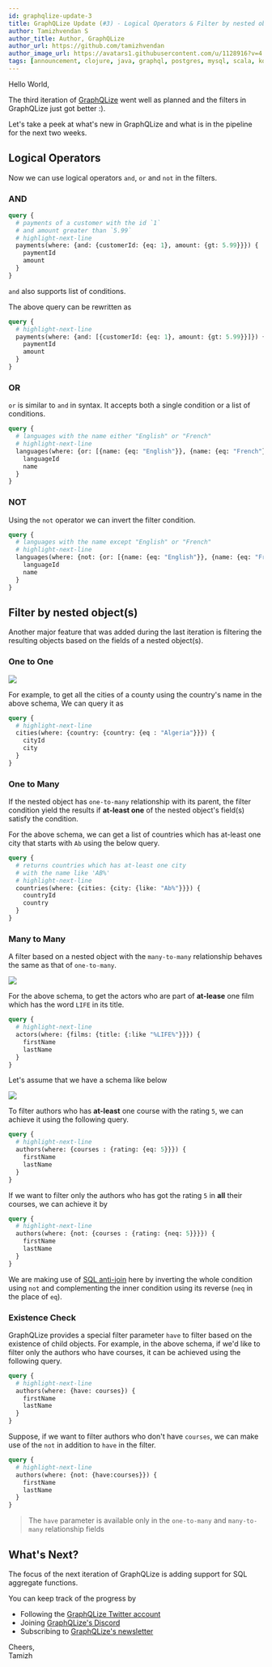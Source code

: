```yaml
---
id: graphqlize-update-3
title: GraphQLize Update (#3) - Logical Operators & Filter by nested objects.
author: Tamizhvendan S
author_title: Author, GraphQLize
author_url: https://github.com/tamizhvendan
author_image_url: https://avatars1.githubusercontent.com/u/1128916?v=4
tags: [announcement, clojure, java, graphql, postgres, mysql, scala, kotlin]
---
```


Hello World, 

The third iteration of [GraphQLize](https://www.graphqlize.org) went well as planned and the filters in GraphQLize just got better :). 

Let's take a peek at what's new in GraphQLize and what is in the pipeline for the next two weeks.

<!--truncate-->

## Logical Operators

Now we can use logical operators `and`, `or` and `not` in the filters.

### AND

```graphql
query {
  # payments of a customer with the id `1` 
  # and amount greater than `5.99`
  # highlight-next-line
  payments(where: {and: {customerId: {eq: 1}, amount: {gt: 5.99}}}) {
    paymentId
    amount
  }
}
```

`and` also supports list of conditions. 

The above query can be rewritten as

```graphql
query {
  # highlight-next-line 
  payments(where: {and: [{customerId: {eq: 1}, amount: {gt: 5.99}}]}) {
    paymentId
    amount
  }
}
```

### OR

`or` is similar to `and` in syntax. It accepts both a single condition or a list of conditions. 

```graphql
query {
  # languages with the name either "English" or "French"
  # highlight-next-line
  languages(where: {or: [{name: {eq: "English"}}, {name: {eq: "French"}}]}) {
    languageId
    name
  }
}
```

### NOT

Using the `not` operator we can invert the filter condition. 

```graphql
query {
  # languages with the name except "English" or "French"
  # highlight-next-line
  languages(where: {not: {or: [{name: {eq: "English"}}, {name: {eq: "French"}}]}}) {
    languageId
    name
  }
}
```

## Filter by nested object(s)

Another major feature that was added during the last iteration is filtering the resulting objects based on the fields of a nested object(s).

### One to One

![](/img/address_city_country_er_diagram.png)

For example, to get all the cities of a county using the country's name in the above schema, We can query it as 

```graphql
query {
  # highlight-next-line
  cities(where: {country: {country: {eq : "Algeria"}}}) {
    cityId
    city
  }
}
```

### One to Many

If the nested object has `one-to-many` relationship with its parent, the filter condition yield the results if **at-least one** of the nested object's field(s) satisfy the condition.

For the above schema, we can get a list of countries which has at-least one city that starts with `Ab` using the below query.

```graphql
query {
  # returns countries which has at-least one city 
  # with the name like 'AB%'
  # highlight-next-line
  countries(where: {cities: {city: {like: "Ab%"}}}) {
    countryId
    country
  }
}
```

### Many to Many

A filter based on a nested object with the `many-to-many` relationship behaves the same as that of `one-to-many`.

![](/img/film_actor_er_diagram.png)

For the above schema, to get the actors who are part of **at-lease** one film which has the word `LIFE` in its title.

```graphql
query {
  # highlight-next-line
  actors(where: {films: {title: {:like "%LIFE%"}}}) {
    firstName
    lastName
  }
}
```

Let's assume that we have a schema like below 

![](/img/author_course_er_diagram.png)

To filter authors who has **at-least** one course with the rating `5`, we can achieve it using the following query.

```graphql
query {
  # highlight-next-line
  authors(where: {courses : {rating: {eq: 5}}}) {
    firstName
    lastName
  }
}
```

If we want to filter only the authors who has got the rating `5` in **all** their courses, we can achieve it by

```graphql
query {
  # highlight-next-line
  authors(where: {not: {courses : {rating: {neq: 5}}}}) {
    firstName
    lastName
  }
}
```

We are making use of [SQL anti-join](https://gerardnico.com/data/type/relation/sql/anti_join) here by inverting the whole condition using `not` and complementing the inner condition using its reverse (`neq` in the place of `eq`).

### Existence Check

GraphQLize provides a special filter parameter `have` to filter based on the existence of child objects. For example, in the above schema, if we'd like to filter only the authors who have courses, it can be achieved using the following query.

```graphql
query {
  # highlight-next-line
  authors(where: {have: courses}) {
    firstName
    lastName
  }
}
```

Suppose, if we want to filter authors who don't have `courses`, we can make use of the `not` in addition to `have` in the filter.

```graphql
query {
  # highlight-next-line
  authors(where: {not: {have:courses}}) {
    firstName
    lastName
  }
}
```

> The `have` parameter is available only in the `one-to-many` and `many-to-many` relationship fields


## What's Next?

The focus of the next iteration of GraphQLize is adding support for SQL aggregate functions. 

You can keep track of the progress by

- Following the [GraphQLize Twitter account](https://twitter.com/graphqlize)
- Joining [GraphQLize's Discord](https://discord.gg/akkdPqf)
- Subscribing to [GraphQLize's newsletter](https://tinyletter.com/graphqlize-org)

Cheers,  
Tamizh